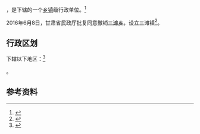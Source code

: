 {{中国乡级行政区|62/04/21/203/000}}

'''{{PAGENAMEBASE}}'''，是{{PRC admin/fullname|62/04/21/203/000|3}}下辖的一个[[乡镇|乡镇]]级行政单位。<ref>{{PRC admin/ref sgc|{{PRC admin/parent|62/04/21/203/000}}}}</ref>

2016年6月8日，甘肃省民政厅批复同意撤销[[三滩乡|三滩乡]]，设立三滩镇<ref>{{Cite web |url=http://hnzc.baiyin.cn/Item/156454.aspx |title=甘肃省民政厅关于白银市平川区黄峤乡等17个乡撤乡改镇的批复（甘民复〔2016〕68号） |accessdate=2017-09-16 |archive-date=2017-09-17 |archive-url=https://web.archive.org/web/20170917032405/http://hnzc.baiyin.cn/Item/156454.aspx |dead-url=yes }}</ref>。

== 行政区划 ==

{{PAGENAMEBASE}}下辖以下地区：<ref>{{PRC admin/ref sgc|62/04/21/203/000}}</ref>

{{PRC admin/children|62/04/21/203/000}}。

== 参考资料 ==

{{reflist}}

{{PRC admin/navcat|62/04/21/203/000}}
{{甘肃行政区划小作品}}